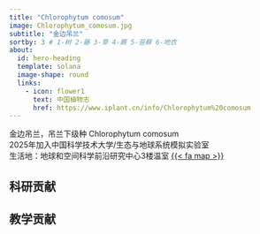 ```yaml
---
title: "Chlorophytum comosum"
image: Chlorophytum_comosum.jpg
subtitle: "金边吊兰"
sortby: 3 # 1-树 2-藤 3-草 4-蕨 5-苔藓 6-地衣
about:
  id: hero-heading
  template: solana
  image-shape: round
  links:
    - icon: flower1
      text: 中国植物志
      href: https://www.iplant.cn/info/Chlorophytum%20comosum
---
```


金边吊兰，吊兰下级种 Chlorophytum comosum \
2025年加入中国科学技术大学/生态与地球系统模拟实验室 \
生活地：地球和空间科学前沿研究中心3楼温室 [{{< fa map >}}](https://ustc.edu.cn/info/1009/1036.htm){target="_blank"} \

## 科研贡献


## 教学贡献
